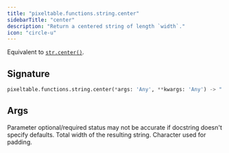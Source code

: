 ```yaml
---
title: "pixeltable.functions.string.center"
sidebarTitle: "center"
description: "Return a centered string of length `width`."
icon: "circle-u"
---
```

Equivalent to [`str.center()`](https://docs.python.org/3/library/stdtypes.html#str.center).


## Signature

```python
pixeltable.functions.string.center(*args: 'Any', **kwargs: 'Any') -> "'exprs.FunctionCall'"
```

## Args

<Note>
Parameter optional/required status may not be accurate if docstring doesn't specify defaults.
</Note>

<ParamField path="width" type="string" required>
  Total width of the resulting string.


</ParamField>

<ParamField path="fillchar" type="string" required>
  Character used for padding.


</ParamField>

